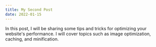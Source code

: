 ```yaml
---
title: My Second Post
date: 2022-01-15
---
```


In this post, I will be sharing some tips and tricks for optimizing your website's performance. I will cover topics such as image optimization, caching, and minification.
